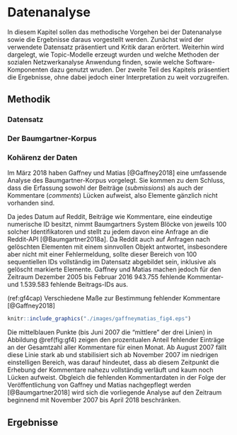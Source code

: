 \cleardoublepage
# Datenanalyse
In diesem Kapitel sollen das methodische Vorgehen bei der Datenanalyse sowie die Ergebnisse daraus vorgestellt werden. 
Zunächst wird der verwendete Datensatz präsentiert und Kritik daran erörtert.
Weiterhin wird dargelegt, wie Topic-Modelle erzeugt wurden und welche Methoden der sozialen Netzwerkanalyse Anwendung finden, sowie welche Software-Komponenten dazu genutzt wruden.
Der zweite Teil des Kapitels präsentiert die Ergebnisse, ohne dabei jedoch einer Interpretation zu weit vorzugreifen.

## Methodik

### Datensatz

### Der Baumgartner-Korpus {-}

### Kohärenz der Daten {-}

Im März 2018 haben Gaffney und Matias [@Gaffney2018] eine umfassende Analyse des Baumgartner-Korpus vorgelegt.
Sie kommen zu dem Schluss, dass die Erfassung sowohl der Beiträge (*submissions*) als auch der Kommentare (*comments*) Lücken aufweist, also Elemente gänzlich nicht vorhanden sind.

Da jedes Datum auf Reddit, Beiträge wie Kommentare, eine eindeutige numerische ID besitzt, nimmt Baumgartners System Blöcke von jeweils 100 solcher Identifikatoren und stellt zu jedem davon eine Anfrage an die Reddit-API [@Baumgartner2018a].
Da Reddit auch auf Anfragen nach gelöschten Elementen mit einem sinnvollen Objekt antwortet, insbesondere aber nicht mit einer Fehlermeldung, sollte dieser Bereich von 100 sequentiellen IDs vollständig im Datensatz abgebildet sein, inklusive als gelöscht markierte Elemente.
Gaffney und Matias machen jedoch für den Zeitraum Dezember 2005 bis Februar 2016 943.755 fehlende Kommentar- und 1.539.583 fehlende Beitrags-IDs aus. 

(ref:gf4cap) Verschiedene Maße zur Bestimmung fehlender Kommentare [@Gaffney2018]
```r
knitr::include_graphics("./images/gaffneymatias_fig4.eps")
```

Die mittelblauen Punkte (bis Juni 2007 die "mittlere" der drei Linien) in Abbildung \@ref(fig:gf4) zeigen den prozentualen Anteil fehlender Einträge an der Gesamtzahl aller Kommentare für einen Monat.
Ab August 2007 fällt diese Linie stark ab und stabilisiert sich ab November 2007 im niedrigen einstelligen Bereich, was darauf hindeutet, dass ab diesem Zeitpunkt die Erhebung der Kommentare nahezu vollständig verläuft und kaum noch Lücken aufweist.
Obgleich die fehlenden Kommentardaten in der Folge der Veröffentlichung von Gaffney und Matias nachgepflegt werden [@Baumgartner2018] wird sich die vorliegende Analyse auf den Zeitraum beginnend mit November 2007 bis April 2018 beschränken.

## Ergebnisse